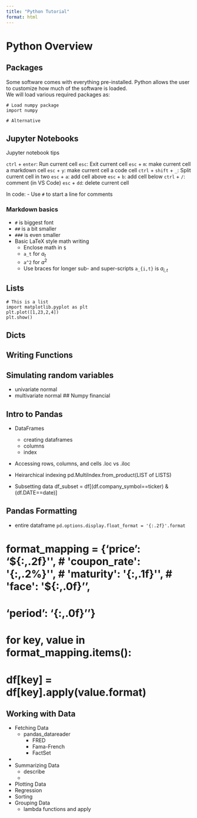 ```yaml
---
title: "Python Tutorial"
format: html
---
```



# Python Overview
## Packages

Some software comes with everything pre-installed.  Python allows the user to customize how much of the software is loaded.  
We will load various required packages as:

``` .python
# Load numpy package
import numpy

# Alternative 

```

## Jupyter Notebooks

Jupyter notebook tips

`ctrl` + `enter`: Run current cell
`esc`: Exit current cell
`esc` + `m`: make current cell a markdown cell
`esc` + `y`: make current cell a code cell
`ctrl` + `shift` + `_`: Split current cell in two
`esc` + `a`: add cell above
`esc` + `b`: add cell below
`ctrl` + `/`: comment (in VS Code)
`esc` + `dd`: delete current cell


In code:
- Use `#` to start a line for comments

### Markdown basics
- `#` is biggest font
- `##` is a bit smaller
- `###` is even smaller
- Basic LaTeX style math writing
  - Enclose math in `$`
  - `a_t` for $a_t$
  - `a^2` for $a^2$
  - Use braces for longer sub- and super-scripts `a_{i,t}` is $a_{i,t}$



## Lists

``` .python
# This is a list  
import matplotlib.pyplot as plt
plt.plot([1,23,2,4])
plt.show()
```

## Dicts
## Writing Functions
## Simulating random variables
- univariate normal
- multivariate normal
## Numpy financial

## Intro to Pandas
- DataFrames
  - creating dataframes
  - columns
  - index
- Accessing rows, columns, and cells
.loc vs .iloc
- Heirarchical indexing
pd.MultiIndex.from_product(LIST of LISTS)

- Subsetting data
df_subset = df[(df.company_symbol==ticker) & (df.DATE==date)]

## Pandas Formatting

- entire dataframe
`pd.options.display.float_format = '{:.2f}'.format`

# format_mapping = {'price': '${:,.2f}'', 
#                   'coupon_rate': '{:,.2%}'', 
#                   'maturity': '{:,.1f}'',
#                   'face': '${:,.0f}'',
#                   'period': '{:,.0f}''}

# for key, value in format_mapping.items():
#     df[key] = df[key].apply(value.format)

## Working with Data
- Fetching Data
  - pandas_datareader
    - FRED
    - Fama-French
    - FactSet

- 
- Summarizing Data
  - describe
  - 
- Plotting Data
- Regression
- Sorting
- Grouping Data
  - lambda functions and apply
